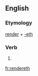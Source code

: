 ==English==

===Etymology===
[[render]] + [[-eth]]

===Verb===
{{en-verb form}}

# {{archaic third-person singular of|render}}

[[fr:rendereth]]